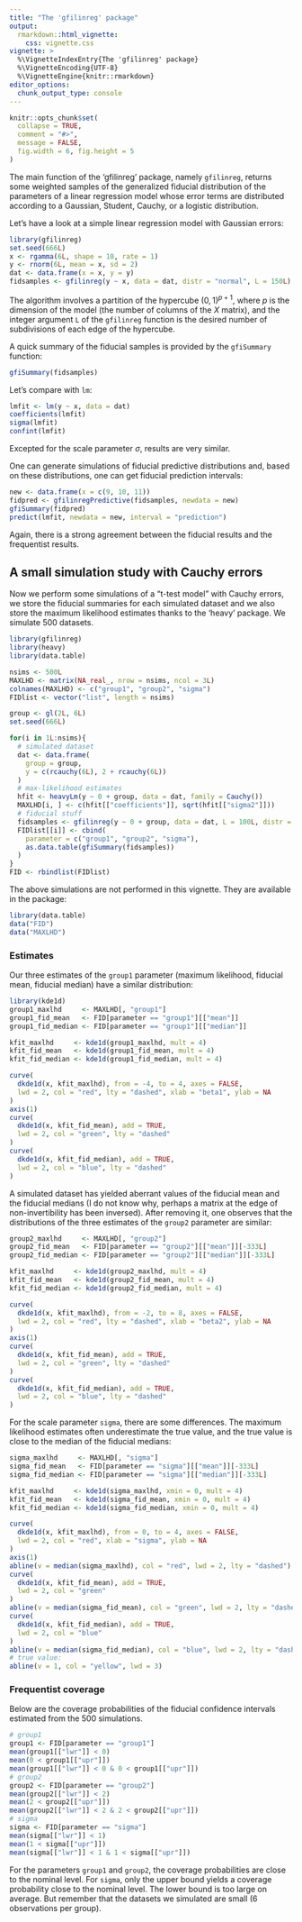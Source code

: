 ```yaml
---
title: "The 'gfilinreg' package"
output: 
  rmarkdown::html_vignette:
    css: vignette.css
vignette: >
  %\VignetteIndexEntry{The 'gfilinreg' package}
  %\VignetteEncoding{UTF-8}
  %\VignetteEngine{knitr::rmarkdown}
editor_options: 
  chunk_output_type: console
---
```


```r
knitr::opts_chunk$set(
  collapse = TRUE,
  comment = "#>",
  message = FALSE,
  fig.width = 6, fig.height = 5
)
```

The main function of the 'gfilinreg' package, namely `gfilinreg`, returns some 
weighted samples of the generalized fiducial distribution of the parameters of 
a linear regression model whose error terms are distributed according to a 
Gaussian, Student, Cauchy, or a logistic distribution.

Let's have a look at a simple linear regression model with Gaussian errors:

```r
library(gfilinreg)
set.seed(666L)
x <- rgamma(6L, shape = 10, rate = 1)
y <- rnorm(6L, mean = x, sd = 2)
dat <- data.frame(x = x, y = y)
fidsamples <- gfilinreg(y ~ x, data = dat, distr = "normal", L = 150L)
```

The algorithm involves a partition of the hypercube ${(0,1)}^{p+1}$, where $p$ 
is the dimension of the model (the number of columns of the $X$ matrix), and 
the integer argument `L` of the `gfilinreg` function is the desired number of 
subdivisions of each edge of the hypercube.

A quick summary of the fiducial samples is provided by the `gfiSummary` 
function: 

```r
gfiSummary(fidsamples)
```

Let's compare with `lm`:

```r
lmfit <- lm(y ~ x, data = dat)
coefficients(lmfit)
sigma(lmfit)
confint(lmfit)
```

Excepted for the scale parameter $\sigma$, results are very similar.

One can generate simulations of fiducial predictive distributions and, based on 
these distributions, one can get fiducial prediction intervals:

```r
new <- data.frame(x = c(9, 10, 11))
fidpred <- gfilinregPredictive(fidsamples, newdata = new)
gfiSummary(fidpred)
predict(lmfit, newdata = new, interval = "prediction")
```

Again, there is a strong agreement between the fiducial results and the 
frequentist results.


## A small simulation study with Cauchy errors

Now we perform some simulations of a "t-test model" with Cauchy errors, we 
store the fiducial summaries for each simulated dataset and we also store the 
maximum likelihood estimates thanks to the 'heavy' package. We simulate $500$ 
datasets.

```r
library(gfilinreg)
library(heavy)
library(data.table)

nsims <- 500L
MAXLHD <- matrix(NA_real_, nrow = nsims, ncol = 3L)
colnames(MAXLHD) <- c("group1", "group2", "sigma")
FIDlist <- vector("list", length = nsims)

group <- gl(2L, 6L)
set.seed(666L)

for(i in 1L:nsims){
  # simulated dataset
  dat <- data.frame(
    group = group,
    y = c(rcauchy(6L), 2 + rcauchy(6L))
  )
  # max-likelihood estimates
  hfit <- heavyLm(y ~ 0 + group, data = dat, family = Cauchy())
  MAXLHD[i, ] <- c(hfit[["coefficients"]], sqrt(hfit[["sigma2"]]))
  # fiducial stuff
  fidsamples <- gfilinreg(y ~ 0 + group, data = dat, L = 100L, distr = "cauchy")
  FIDlist[[i]] <- cbind(
    parameter = c("group1", "group2", "sigma"), 
    as.data.table(gfiSummary(fidsamples))
  )
}
FID <- rbindlist(FIDlist)
```

The above simulations are not performed in this vignette. They are available in 
the package:

```r
library(data.table)
data("FID")
data("MAXLHD")
```


### Estimates

Our three estimates of the `group1` parameter (maximum likelihood, 
fiducial mean, fiducial median) have a similar distribution:

```r
library(kde1d)
group1_maxlhd     <- MAXLHD[, "group1"]
group1_fid_mean   <- FID[parameter == "group1"][["mean"]]
group1_fid_median <- FID[parameter == "group1"][["median"]]

kfit_maxlhd     <- kde1d(group1_maxlhd, mult = 4)
kfit_fid_mean   <- kde1d(group1_fid_mean, mult = 4)
kfit_fid_median <- kde1d(group1_fid_median, mult = 4)

curve(
  dkde1d(x, kfit_maxlhd), from = -4, to = 4, axes = FALSE,
  lwd = 2, col = "red", lty = "dashed", xlab = "beta1", ylab = NA
)
axis(1)
curve(
  dkde1d(x, kfit_fid_mean), add = TRUE, 
  lwd = 2, col = "green", lty = "dashed"
)
curve(
  dkde1d(x, kfit_fid_median), add = TRUE, 
  lwd = 2, col = "blue", lty = "dashed"
)
```

A simulated dataset has yielded aberrant values of the fiducial mean and the 
fiducial medians (I do not know why, perhaps a matrix at the edge of 
non-invertibility has been inversed). After removing it, one observes that the
distributions of the three estimates of the `group2` parameter are similar:

```r
group2_maxlhd     <- MAXLHD[, "group2"]
group2_fid_mean   <- FID[parameter == "group2"][["mean"]][-333L]
group2_fid_median <- FID[parameter == "group2"][["median"]][-333L]

kfit_maxlhd     <- kde1d(group2_maxlhd, mult = 4)
kfit_fid_mean   <- kde1d(group2_fid_mean, mult = 4)
kfit_fid_median <- kde1d(group2_fid_median, mult = 4)

curve(
  dkde1d(x, kfit_maxlhd), from = -2, to = 8, axes = FALSE,
  lwd = 2, col = "red", lty = "dashed", xlab = "beta2", ylab = NA
)
axis(1)
curve(
  dkde1d(x, kfit_fid_mean), add = TRUE, 
  lwd = 2, col = "green", lty = "dashed"
)
curve(
  dkde1d(x, kfit_fid_median), add = TRUE, 
  lwd = 2, col = "blue", lty = "dashed"
)
```

For the scale parameter `sigma`, there are some differences. The maximum 
likelihood estimates often underestimate the true value, and the true value is 
close to the median of the fiducial medians: 

```r
sigma_maxlhd     <- MAXLHD[, "sigma"]
sigma_fid_mean   <- FID[parameter == "sigma"][["mean"]][-333L]
sigma_fid_median <- FID[parameter == "sigma"][["median"]][-333L]

kfit_maxlhd     <- kde1d(sigma_maxlhd, xmin = 0, mult = 4)
kfit_fid_mean   <- kde1d(sigma_fid_mean, xmin = 0, mult = 4)
kfit_fid_median <- kde1d(sigma_fid_median, xmin = 0, mult = 4)

curve(
  dkde1d(x, kfit_maxlhd), from = 0, to = 4, axes = FALSE,
  lwd = 2, col = "red", xlab = "sigma", ylab = NA
)
axis(1)
abline(v = median(sigma_maxlhd), col = "red", lwd = 2, lty = "dashed")
curve(
  dkde1d(x, kfit_fid_mean), add = TRUE, 
  lwd = 2, col = "green"
)
abline(v = median(sigma_fid_mean), col = "green", lwd = 2, lty = "dashed")
curve(
  dkde1d(x, kfit_fid_median), add = TRUE, 
  lwd = 2, col = "blue"
)
abline(v = median(sigma_fid_median), col = "blue", lwd = 2, lty = "dashed")
# true value:
abline(v = 1, col = "yellow", lwd = 3)
```

### Frequentist coverage

Below are the coverage probabilities of the fiducial confidence intervals 
estimated from the $500$ simulations.

```r
# group1
group1 <- FID[parameter == "group1"]
mean(group1[["lwr"]] < 0)
mean(0 < group1[["upr"]])
mean(group1[["lwr"]] < 0 & 0 < group1[["upr"]])
# group2
group2 <- FID[parameter == "group2"]
mean(group2[["lwr"]] < 2)
mean(2 < group2[["upr"]])
mean(group2[["lwr"]] < 2 & 2 < group2[["upr"]])
# sigma
sigma <- FID[parameter == "sigma"]
mean(sigma[["lwr"]] < 1)
mean(1 < sigma[["upr"]])
mean(sigma[["lwr"]] < 1 & 1 < sigma[["upr"]])
```

For the parameters `group1` and `group2`, the coverage probabilities are close 
to the nominal level. For `sigma`, only the upper bound yields a coverage 
probability close to the nominal level. The lower bound is too large on average. 
But remember that the datasets we simulated are small ($6$ observations per 
group).
